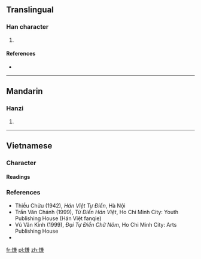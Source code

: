==Translingual==

===Han character===
{{Han char|rn=86|rad=火|as=10|sn=14|four=|canj=火廿X金 (FTXC)}}

# {{defn|Han|sort=火10}}

====References====
* {{Han ref|kx=0679.200|dkj=19303|dj=1091.060|hdz=32223.160|uh=7191|ud=29073}}

----

==Mandarin==

===Hanzi===
{{cmn-hanzi|pin=[[lián]] ([[lian2]])|wg=lien<sup>2</sup>}}

# {{defn|lang=cmn|sort=火10}}

----

==Vietnamese==

===Character===
{{rfc-header|Character|lang=vi}}

====Readings====
{{vi-readings|hanviet=liêm, khiêm|phienthiet=勒兼 lặc kiêm, 苦兼 khổ kiêm|nom=rim|rs=火10}}

===References===
* Thiều Chửu (1942), ''Hán Việt Tự Điển'', Hà Nội
* Trần Văn Chánh (1999), ''Từ Điển Hán Việt'', Ho Chi Minh City: Youth Publishing House (Hán Việt fanqie)
* Vũ Văn Kính (1999), ''Đại Tự Điển Chữ Nôm'', Ho Chi Minh City: Arts Publishing House
* {{R:WinVNKey:Lê Sơn Thanh}}

[[fr:熑]]
[[pl:熑]]
[[zh:熑]]